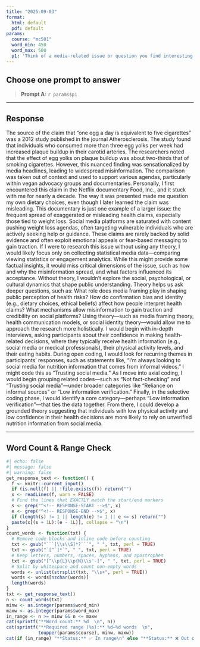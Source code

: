 ```yaml
---
title: "2025-09-03"
format:
  html: default
  pdf: default
params:
  course: "mc501"
  word_min: 450
  word_max: 500
  p1: 'Think of a media-related issue or question you find interesting (e.g., misinformation on social media, representation in film, streaming habits). Now imagine researching that issue without using any theory—just collecting facts. What would be missing from your findings? Reflect on how theory might deepen or improve your ability to explain or understand the issue. What questions might theory help you ask?'
---
```


## Choose **one** prompt to answer

> **Prompt A:** `r params$p1`

------------------------------------------------------------------------

## Response

<!-- RESPONSE-START --> The source of the claim that “one egg a day is equivalent to five cigarettes” was a 2012 study published in the journal Atherosclerosis. The study found that individuals who consumed more than three egg yolks per week had increased plaque buildup in their carotid arteries. The researchers noted that the effect of egg yolks on plaque buildup was about two-thirds that of smoking cigarettes. However, this nuanced finding was sensationalized by media headlines, leading to widespread misinformation. The comparison was taken out of context and used to support various agendas, particularly within vegan advocacy groups and documentaries. 
Personally, I first encountered this claim in the Netflix documentary Food, Inc., and it stuck with me for nearly a decade. The way it was presented made me question my own dietary choices, even though I later learned the claim was misleading. This documentary is just one example of a larger issue: the frequent spread of exaggerated or misleading health claims, especially those tied to weight loss. Social media platforms are saturated with content pushing weight loss agendas, often targeting vulnerable individuals who are actively seeking help or guidance. These claims are rarely backed by solid evidence and often exploit emotional appeals or fear-based messaging to gain traction.
If I were to research this issue without using any theory, I would likely focus only on collecting statistical media data—comparing viewing statistics or engagement analytics. While this might provide some factual insights, it would miss critical dimensions of the issue, such as how and why the misinformation spread, and what factors influenced its acceptance.
Without theory, I wouldn’t explore the social, psychological, or cultural dynamics that shape public understanding. Theory helps us ask deeper questions, such as: What role does media framing play in shaping public perception of health risks? How do confirmation bias and identity (e.g., dietary choices, ethical beliefs) affect how people interpret health claims? What mechanisms allow misinformation to gain traction and credibility on social platforms?
Using theory—such as media framing theory, health communication models, or social identity theory—would allow me to approach the research more holistically. I would begin with in-depth interviews, asking participants about their confidence in making health-related decisions, where they typically receive health information (e.g., social media or medical professionals), their physical activity levels, and their eating habits.
During open coding, I would look for recurring themes in participants' responses, such as statements like, “I’m always looking to social media for nutrition information that comes from informal videos.” I might code this as “Trusting social media.” As I move into axial coding, I would begin grouping related codes—such as “Not fact-checking” and “Trusting social media”—under broader categories like “Reliance on informal sources” or “Low information verification.”
Finally, in the selective coding phase, I would identify a core category—perhaps “Low information verification”—that ties the data together. From there, I could develop a grounded theory suggesting that individuals with low physical activity and low confidence in their health decisions are more likely to rely on unverified nutrition information from social media.
 <!-- RESPONSE-END -->

------------------------------------------------------------------------

## Word Count & Range Check

```r
#| echo: false
#| message: false
#| warning: false
get_response_text <- function() {
  f <- knitr::current_input()
  if (is.null(f) || !file.exists(f)) return("")
  x <- readLines(f, warn = FALSE)
  # Find the lines that EXACTLY match the start/end markers
  s <- grep("^<!-- RESPONSE-START -->$", x)
  e <- grep("^<!-- RESPONSE-END -->$", x)
  if (length(s) != 1 || length(e) != 1 || e <= s) return("")
  paste(x[(s + 1L):(e - 1L)], collapse = "\n")
}
count_words <- function(txt) {
  # Remove code blocks and inline code before counting
  txt <- gsub("```[\\s\\S]*?```", " ", txt, perl = TRUE)
  txt <- gsub("`[^`]*`", " ", txt, perl = TRUE)
  # Keep letters, numbers, spaces, hyphens, and apostrophes
  txt <- gsub("[^\\p{L}\\p{N}\\s'-]", " ", txt, perl = TRUE)
  # Split by whitespace and count non-empty words
  words <- unlist(strsplit(txt, "\\s+", perl = TRUE))
  words <- words[nzchar(words)]
  length(words)
}
txt <- get_response_text()
n <- count_words(txt)
minw <- as.integer(params$word_min)
maxw <- as.integer(params$word_max)
in_range <- n >= minw && n <= maxw
cat(sprintf("**Word count:** %d  \n", n))
cat(sprintf("**Required range (%s):** %d–%d words  \n",
            toupper(params$course), minw, maxw))
cat(if (in_range) "**Status:** ✅ In range\n" else "**Status:** ❌ Out of range\n")
```
